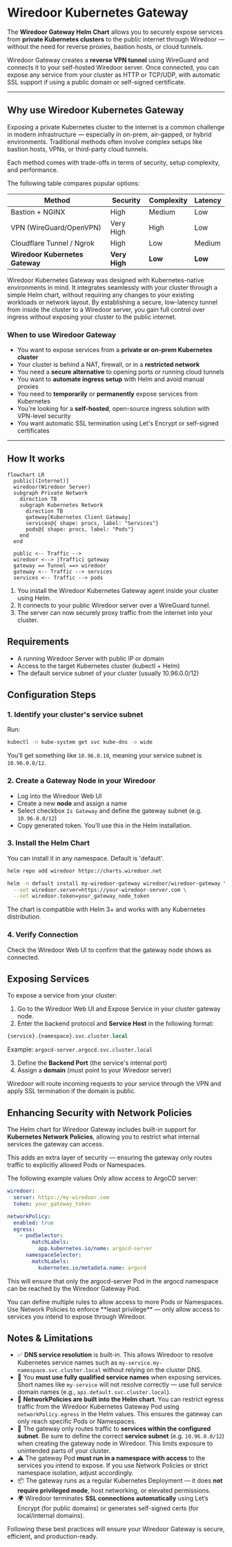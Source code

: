 
# Wiredoor Kubernetes Gateway

The **Wiredoor Gateway Helm Chart** allows you to securely expose services from **private Kubernetes clusters** to the public internet 
through Wiredoor — without the need for reverse proxies, bastion hosts, or cloud tunnels.

Wiredoor Gateway creates a **reverse VPN tunnel** using WireGuard and connects it to your self-hosted Wiredoor server. Once connected, 
you can expose any service from your cluster as HTTP or TCP/UDP, with automatic SSL support if using a public domain or self-signed certificate.

---

## Why use Wiredoor Kubernetes Gateway

Exposing a private Kubernetes cluster to the internet is a common challenge in modern infrastructure — especially in on-prem, 
air-gapped, or hybrid environments. Traditional methods often involve complex setups like bastion hosts, VPNs, 
or third-party cloud tunnels.

Each method comes with trade-offs in terms of security, setup complexity, and performance.

The following table compares popular options:

| Method                       | Security      | Complexity | Latency |
|------------------------------|---------------|------------|---------|
| Bastion + NGINX              | High          | Medium     | Low     |
| VPN (WireGuard/OpenVPN)      | Very High     | High       | Low     |
| Cloudflare Tunnel / Ngrok    | High          | Low        | Medium  |
| **Wiredoor Kubernetes Gateway**     | **Very High** | **Low**    | **Low** |

Wiredoor Kubernetes Gateway was designed with Kubernetes-native environments in mind. It integrates seamlessly with your cluster through a simple Helm chart, 
without requiring any changes to your existing workloads or network layout. By establishing a secure, low-latency tunnel from inside the cluster 
to a Wiredoor server, you gain full control over ingress without exposing your cluster to the public internet.


### When to use Wiredoor Gateway

- You want to expose services from a **private or on-prem Kubernetes cluster**
- Your cluster is behind a NAT, firewall, or in a **restricted network**
- You need a **secure alternative** to opening ports or running cloud tunnels
- You want to **automate ingress setup** with Helm and avoid manual proxies
- You need to **temporarily** or **permanently** expose services from Kubernetes
- You're looking for a **self-hosted**, open-source ingress solution with VPN-level security
- You want automatic SSL termination using Let's Encrypt or self-signed certificates

---

## How It works

```mermaid
flowchart LR
  public[(Internet)]
  wiredoor(Wiredoor Server)
  subgraph Private Network
    direction TB
    subgraph Kubernetes Network
      direction TB
      gateway[Kubernetes Client Gateway]
      services@{ shape: procs, label: "Services"}
      pods@{ shape: procs, label: "Pods"}
    end
  end

  public <-- Traffic -->
  wiredoor <--> |Traffic| gateway
  gateway == Tunnel ==> wiredoor 
  gateway <-- Traffic --> services
  services <-- Traffic --> pods
```

1. You install the Wiredoor Kubernetes Gateway agent inside your cluster using Helm.
2. It connects to your public Wiredoor server over a WireGuard tunnel.
3. The server can now securely proxy traffic from the internet into your cluster.

## Requirements

- A running Wiredoor Server with public IP or domain
- Access to the target Kubernetes cluster (kubectl + Helm)
- The default service subnet of your cluster (usually 10.96.0.0/12)

## Configuration Steps

### 1. Identify your cluster's service subnet

Run:

```bash
kubectl -n kube-system get svc kube-dns -o wide
```

You’ll get something like `10.96.0.10`, meaning your service subnet is `10.96.0.0/12`.

### 2. Create a Gateway Node in your Wiredoor

- Log into the Wiredoor Web UI
- Create a new **node** and assign a name
- Select checkbox `Is Gateway` and define the gateway subnet (e.g. `10.96.0.0/12`)
- Copy generated token. You’ll use this in the Helm installation.

### 3. Install the Helm Chart

You can install it in any namespace. Default is 'default'.

```bash
helm repo add wiredoor https://charts.wiredoor.net

helm -n default install my-wiredoor-gateway wiredoor/wiredoor-gateway \
  --set wiredoor.server=https://your-wiredoor-server.com \
  --set wiredoor.token=your_gateway_node_token
```

<Callout type="info" emoji="🔧">
  The chart is compatible with Helm 3+ and works with any Kubernetes distribution.
</Callout>

### 4. Verify Connection

Check the Wiredoor Web UI to confirm that the gateway node shows as connected.

## Exposing Services

To expose a service from your cluster:

1. Go to the Wiredoor Web UI and Expose Service in your cluster gateway node.
2. Enter the backend protocol and **Service Host** in the following format:

```perl
{service}.{namespace}.svc.cluster.local
```
Example: `argocd-server.argocd.svc.cluster.local`

3. Define the **Backend Port** (the service's internal port)
4. Assign a **domain** (must point to your Wiredoor server)

Wiredoor will route incoming requests to your service through the VPN and apply SSL termination if the domain is public.

## Enhancing Security with Network Policies

The Helm chart for Wiredoor Gateway includes built-in support for **Kubernetes Network Policies**, 
allowing you to restrict what internal services the gateway can access.

This adds an extra layer of security — ensuring the gateway only routes traffic to explicitly allowed Pods or Namespaces.

The following example values Only allow access to ArgoCD server:

```yaml filename="values.yaml"
wiredoor:
  server: https://my-wiredoor.com
  token: your_gateway_token

networkPolicy:
  enabled: true
  egress:
    - podSelector:
        matchLabels:
          app.kubernetes.io/name: argocd-server
      namespaceSelector:
        matchLabels:
          kubernetes.io/metadata.name: argocd
```

This will ensure that only the argocd-server Pod in the argocd namespace can be reached by the Wiredoor Gateway Pod.

<Callout type="info" emoji="ℹ️">
  You can define multiple rules to allow access to more Pods or Namespaces.
</Callout>

<Callout type="info" emoji="💡">
  Use Network Policies to enforce **least privilege** — only allow access to services you intend to expose through Wiredoor.
</Callout>

## Notes & Limitations

- ✅ **DNS service resolution** is built-in. This allows Wiredoor to resolve Kubernetes service names such as `my-service.my-namespace.svc.cluster.local` without relying on the cluster DNS.
- 📛 You **must use fully qualified service names** when exposing services. Short names like `my-service` will not resolve correctly — use full service domain names (e.g., `api.default.svc.cluster.local`).
- 🔐 **NetworkPolicies are built into the Helm chart**. You can restrict egress traffic from the Wiredoor Kubernetes Gateway Pod using `networkPolicy.egress` in the Helm values. This ensures the gateway can only reach specific Pods or Namespaces.
- 🔁 The gateway only routes traffic to **services within the configured subnet**. Be sure to define the correct **service subnet** (e.g. `10.96.0.0/12`) when creating the gateway node in Wiredoor. This limits exposure to unintended parts of your cluster.
- ⚠️ The gateway Pod **must run in a namespace with access** to the services you intend to expose. If you use Network Policies or strict namespace isolation, adjust accordingly.
- 📦 The gateway runs as a regular Kubernetes Deployment — it does **not require privileged mode**, host networking, or elevated permissions.
- 🌍 Wiredoor terminates **SSL connections automatically** using Let’s Encrypt (for public domains) or generates self-signed certs (for local/internal domains).

Following these best practices will ensure your Wiredoor Gateway is secure, efficient, and production-ready.
